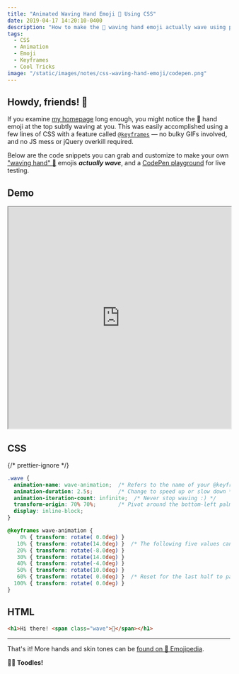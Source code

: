 ```yaml
---
title: "Animated Waving Hand Emoji 👋 Using CSS"
date: 2019-04-17 14:20:10-0400
description: "How to make the 👋 waving hand emoji actually wave using pure CSS animation!"
tags:
  - CSS
  - Animation
  - Emoji
  - Keyframes
  - Cool Tricks
image: "/static/images/notes/css-waving-hand-emoji/codepen.png"
---
```


## Howdy, friends! 👋

If you examine [my homepage](/) long enough, you might notice the 👋 hand emoji at the top subtly waving at you. This was easily accomplished using a few lines of CSS with a feature called [`@keyframes`](https://developer.mozilla.org/en-US/docs/Web/CSS/@keyframes) — no bulky GIFs involved, and no JS mess or jQuery overkill required.

Below are the code snippets you can grab and customize to make your own ["waving hand" 👋](https://emojipedia.org/waving-hand-sign/) emojis **_actually wave_**, and a [CodePen playground](https://codepen.io/jakejarvis/pen/pBZWZw) for live testing.

## Demo

<iframe
  height="500"
  width="100%"
  src="https://codepen.io/jakejarvis/embed/pBZWZw/?theme-id=light&amp;default-tab=css,result"
  scrolling="no"
></iframe>

## CSS

{/* prettier-ignore */}
```css showLineNumbers
.wave {
  animation-name: wave-animation;  /* Refers to the name of your @keyframes element below */
  animation-duration: 2.5s;        /* Change to speed up or slow down */
  animation-iteration-count: infinite;  /* Never stop waving :) */
  transform-origin: 70% 70%;       /* Pivot around the bottom-left palm */
  display: inline-block;
}

@keyframes wave-animation {
    0% { transform: rotate( 0.0deg) }
   10% { transform: rotate(14.0deg) }  /* The following five values can be played with to make the waving more or less extreme */
   20% { transform: rotate(-8.0deg) }
   30% { transform: rotate(14.0deg) }
   40% { transform: rotate(-4.0deg) }
   50% { transform: rotate(10.0deg) }
   60% { transform: rotate( 0.0deg) }  /* Reset for the last half to pause */
  100% { transform: rotate( 0.0deg) }
}
```

## HTML

```html
<h1>Hi there! <span class="wave">👋</span></h1>
```

---

That's it! More hands and skin tones can be [found on 📕 Emojipedia](https://emojipedia.org/search/?q=waving+hand).

**👋🏼 Toodles!**
